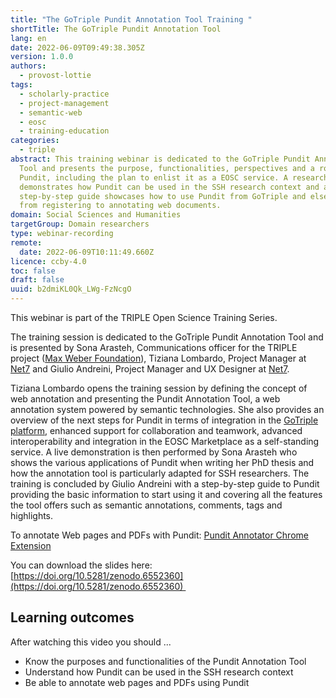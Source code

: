 ```yaml
---
title: "The GoTriple Pundit Annotation Tool Training "
shortTitle: The GoTriple Pundit Annotation Tool
lang: en
date: 2022-06-09T09:49:38.305Z
version: 1.0.0
authors:
  - provost-lottie
tags:
  - scholarly-practice
  - project-management
  - semantic-web
  - eosc
  - training-education
categories:
  - triple
abstract: This training webinar is dedicated to the GoTriple Pundit Annotation
  Tool and presents the purpose, functionalities, perspectives and a roadmap of
  Pundit, including the plan to enlist it as a EOSC service. A researcher
  demonstrates how Pundit can be used in the SSH research context and a
  step-by-step guide showcases how to use Pundit from GoTriple and elsewhere,
  from registering to annotating web documents.
domain: Social Sciences and Humanities
targetGroup: Domain researchers
type: webinar-recording
remote:
  date: 2022-06-09T10:11:49.660Z
licence: ccby-4.0
toc: false
draft: false
uuid: b2dmiKL0Qk_LWg-FzNcgO
---
```

This webinar is part of the TRIPLE Open Science Training Series.

The training session is dedicated to the GoTriple Pundit Annotation Tool and is presented by Sona Arasteh, Communications officer for the TRIPLE project ([Max Weber Foundation](https://www.maxweberstiftung.de/startseite.html)), Tiziana Lombardo, Project Manager at [Net7](https://www.netseven.it/chi-siamo/) and Giulio Andreini, Project Manager and UX Designer at [Net7](https://www.netseven.it/chi-siamo/).

Tiziana Lombardo opens the training session by defining the concept of web annotation and presenting the Pundit Annotation Tool, a web annotation system powered by semantic technologies. She also provides an overview of the next steps for Pundit in terms of integration in the [GoTriple platform](https://www.gotriple.eu/), enhanced support for collaboration and teamwork, advanced interoperability and integration in the EOSC Marketplace as a self-standing service. A live demonstration is then performed by Sona Arasteh who shows the various applications of Pundit when writing her PhD thesis and how the annotation tool is particularly adapted for SSH researchers. The training is concluded by Giulio Andreini with a step-by-step guide to Pundit providing the basic information to start using it and covering all the features the tool offers such as semantic annotations, comments, tags and highlights. 

To annotate Web pages and PDFs with Pundit: [Pundit Annotator Chrome Extension](https://chrome.google.com/webstore/detail/pundit-annotator/eilojhemeemnpfmailfeiggpgilblaco)

You can download the slides here: [https://doi.org/10.5281/zenodo.6552360](https://doi.org/10.5281/zenodo.6552360) 

## Learning outcomes

After watching this video you should ...

- Know the purposes and functionalities of the Pundit Annotation Tool
- Understand how Pundit can be used in the SSH research context
- Be able to annotate web pages and PDFs using Pundit

<VideoCard provider="youtube" id="DmKT4wktPG4&list=PL2UW3hSUQBFOGDU6ILcVadE18wT72sMO5&index=10" title="The GoTriple Pundit Annotation Tool" subtitle="Click here to view" image="images/capture-d’écran-2022-06-09-à-12.11.15.png" />
